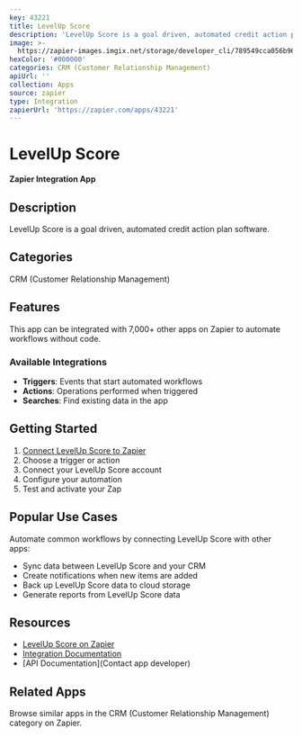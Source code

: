```yaml
---
key: 43221
title: LevelUp Score
description: 'LevelUp Score is a goal driven, automated credit action plan software.'
image: >-
  https://zapier-images.imgix.net/storage/developer_cli/789549cca056b968cda9230044ac34fc.png?auto=format%2Ccompress&ixlib=python-3.0.0&q=50
hexColor: '#000000'
categories: CRM (Customer Relationship Management)
apiUrl: ''
collection: Apps
source: zapier
type: Integration
zapierUrl: 'https://zapier.com/apps/43221'
---
```

# LevelUp Score

**Zapier Integration App**

## Description

LevelUp Score is a goal driven, automated credit action plan software.

## Categories

CRM (Customer Relationship Management)

## Features

This app can be integrated with 7,000+ other apps on Zapier to automate workflows without code.

### Available Integrations

- **Triggers**: Events that start automated workflows
- **Actions**: Operations performed when triggered
- **Searches**: Find existing data in the app

## Getting Started

1. [Connect LevelUp Score to Zapier](https://zapier.com/apps/43221)
2. Choose a trigger or action
3. Connect your LevelUp Score account
4. Configure your automation
5. Test and activate your Zap

## Popular Use Cases

Automate common workflows by connecting LevelUp Score with other apps:

- Sync data between LevelUp Score and your CRM
- Create notifications when new items are added
- Back up LevelUp Score data to cloud storage
- Generate reports from LevelUp Score data

## Resources

- [LevelUp Score on Zapier](https://zapier.com/apps/43221)
- [Integration Documentation](https://zapier.com/apps/43221/integrations)
- [API Documentation](Contact app developer)

## Related Apps

Browse similar apps in the CRM (Customer Relationship Management) category on Zapier.
